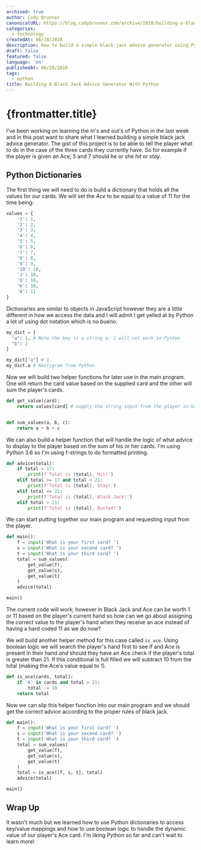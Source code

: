 ```yaml
---
archived: true
author: Cody Brunner
canonicalURL: https://blog.codybrunner.com/archive/2018/building-a-black-jack-advice-generator-with-python
categories:
  - technology
createdAt: 06/28/2018
description: How to build a simple black jack advice generator using Python.
draft: false
featured: false
language: 'en'
publishedAt: 06/28/2018
tags:
  - python
title: Building A Black Jack Advice Generator With Python
---
```



# {frontmatter.title}

I've been working on learning the in's and out's of Python in the last week and in this post want to share what I learned building a simple black jack advice generator. The gist of this project is to be able to tell the player what to do in the case of the three cards they currently have. So for example if the player is given an Ace, 5 and 7 should he or she _hit_ or _stay_.

## Python Dictionaries

The first thing we will need to do is build a dictionary that holds all the values for our cards. We will set the _Ace_ to be equal to a value of 11 for the time being:

```python:black_jack_advice.py
values = {
    '1': 1,
    '2': 2,
    '3': 3,
    '4': 4,
    '5': 5,
    '6': 6,
    '7': 7,
    '8': 8,
    '9': 9,
    '10': 10,
    'J': 10,
    'Q': 10,
    'K': 10,
    'A': 11
}
```

Dictionaries are similar to objects in JavaScript however they are a little different in how we access the data and I will admit I get yelled at by Python a lot of using dot notation which is no bueno.

```python:black_jack_advice.py
my_dict = {
  "a": 1, # Note the key is a string a: 1 will not work in Python
  "b": 2
}

my_dict["a"] # 1
my_dict.a # Nastygram from Python
```

Now we will build two helper functions for later use in the main program. One will return the card value based on the supplied card and the other will sum the player's cards.

```python:black_jack_advice.py
def get_value(card):
    return values[card] # supply the string input from the player in bracket notation


def sum_values(a, b, c):
    return a + b + c
```

We can also build a helper function that will handle the logic of what advice to display to the player based on the sum of his or her cards. I'm using Python 3.6 so I'm using f-strings to do formatted printing.

```python:black_jack_advice.py
def advice(total):
    if total < 17:
        print(f'Total is {total}, Hit!')
    elif total >= 17 and total < 21:
        print(f'Total is {total}, Stay!')
    elif total == 21:
        print(f'Total is {total}, Black Jack!')
    elif total > 21:
        print(f'Total is {total}, Busted!')
```

We can start putting together our main program and requesting input from the player.

```python:black_jack_advice.py
def main():
    f = input('What is your first card? ')
    s = input('What is your second card? ')
    t = input('What is your third card? ')
    total = sum_values(
        get_value(f),
        get_value(s),
        get_value(t)
    )
    advice(total)

main()
```

The current code will work; however in Black Jack and Ace can be worth 1 or 11 based on the player's current hand so how can we go about assigning the correct value to the player's hand when they receive an ace instead of having a hard coded 11 as we do now?

We will build another helper method for this case called `is_ace`. Using boolean logic we will search the player's hand first to see if and Ace is present in their hand _and_ should they have an Ace check if the player's total is greater than 21. If this conditional is full filled we will subtract 10 from the total (making the Ace's value equal to 1).

```python:black_jack_advice.py
def is_ace(cards, total):
    if 'A' in cards and total > 21:
        total -= 10
    return total
```

Now we can slip this helper function into our main program and we should get the correct advice according to the proper rules of black jack.

```python:black_jack_advice.py
def main():
    f = input('What is your first card? ')
    s = input('What is your second card? ')
    t = input('What is your third card? ')
    total = sum_values(
        get_value(f),
        get_value(s),
        get_value(t)
    )
    total = is_ace([f, s, t], total)
    advice(total)

main()
```

## Wrap Up

It wasn't much but we learned how to use Python dictionaries to access key/value mappings and how to use boolean logic to handle the dynamic value of our player's Ace card. I'm liking Python so far and can't wait to learn more!

<Signature />
